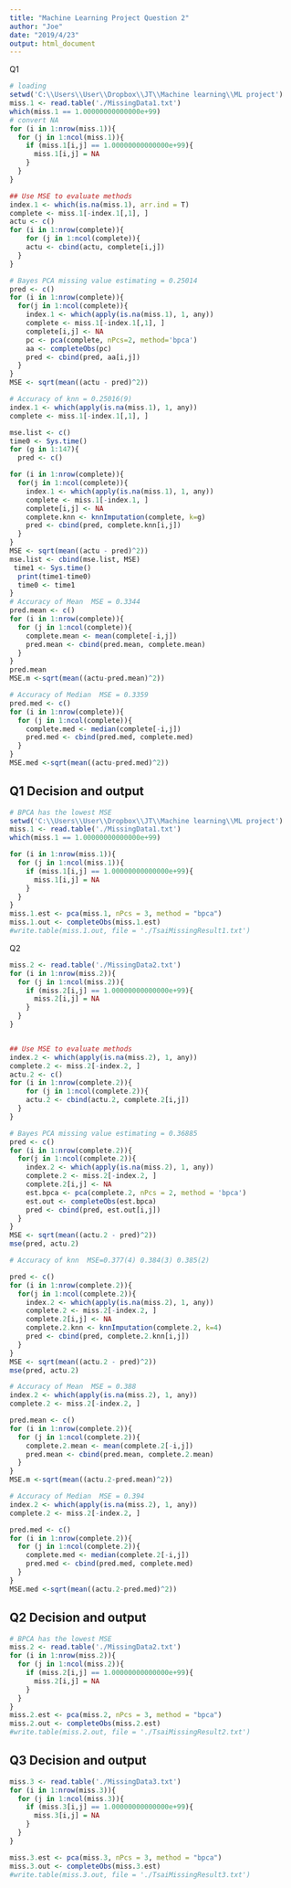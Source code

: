 ```yaml
---
title: "Machine Learning Project Question 2"
author: "Joe"
date: "2019/4/23"
output: html_document
---
```


Q1

```r
# loading
setwd('C:\\Users\\User\\Dropbox\\JT\\Machine learning\\ML project')
miss.1 <- read.table('./MissingData1.txt')
which(miss.1 == 1.00000000000000e+99)
# convert NA
for (i in 1:nrow(miss.1)){
  for (j in 1:ncol(miss.1)){
    if (miss.1[i,j] == 1.00000000000000e+99){
      miss.1[i,j] = NA
    }
  }
}

## Use MSE to evaluate methods
index.1 <- which(is.na(miss.1), arr.ind = T)
complete <- miss.1[-index.1[,1], ]
actu <- c()
for (i in 1:nrow(complete)){
    for (j in 1:ncol(complete)){
    actu <- cbind(actu, complete[i,j])
  }
}

# Bayes PCA missing value estimating = 0.25014
pred <- c()
for (i in 1:nrow(complete)){
  for(j in 1:ncol(complete)){
    index.1 <- which(apply(is.na(miss.1), 1, any))
    complete <- miss.1[-index.1[,1], ]
    complete[i,j] <- NA
    pc <- pca(complete, nPcs=2, method='bpca')
    aa <- completeObs(pc)
    pred <- cbind(pred, aa[i,j]) 
  }
}
MSE <- sqrt(mean((actu - pred)^2)) 

# Accuracy of knn = 0.25016(9)
index.1 <- which(apply(is.na(miss.1), 1, any))
complete <- miss.1[-index.1[,1], ]

mse.list <- c()
time0 <- Sys.time()
for (g in 1:147){
  pred <- c()

for (i in 1:nrow(complete)){
  for(j in 1:ncol(complete)){
    index.1 <- which(apply(is.na(miss.1), 1, any))
    complete <- miss.1[-index.1, ]
    complete[i,j] <- NA
    complete.knn <- knnImputation(complete, k=g)
    pred <- cbind(pred, complete.knn[i,j]) 
  }
}
MSE <- sqrt(mean((actu - pred)^2))
mse.list <- cbind(mse.list, MSE)
 time1 <- Sys.time()
  print(time1-time0)
  time0 <- time1
}
# Accuracy of Mean  MSE = 0.3344
pred.mean <- c()
for (i in 1:nrow(complete)){
  for (j in 1:ncol(complete)){
    complete.mean <- mean(complete[-i,j])
    pred.mean <- cbind(pred.mean, complete.mean)
  }
}
pred.mean
MSE.m <-sqrt(mean((actu-pred.mean)^2))

# Accuracy of Median  MSE = 0.3359
pred.med <- c()
for (i in 1:nrow(complete)){
  for (j in 1:ncol(complete)){
    complete.med <- median(complete[-i,j])
    pred.med <- cbind(pred.med, complete.med)
  }
}
MSE.med <-sqrt(mean((actu-pred.med)^2))
```

## Q1 Decision and output
```r
# BPCA has the lowest MSE
setwd('C:\\Users\\User\\Dropbox\\JT\\Machine learning\\ML project')
miss.1 <- read.table('./MissingData1.txt')
which(miss.1 == 1.00000000000000e+99)

for (i in 1:nrow(miss.1)){
  for (j in 1:ncol(miss.1)){
    if (miss.1[i,j] == 1.00000000000000e+99){
      miss.1[i,j] = NA
    }
  }
}
miss.1.est <- pca(miss.1, nPcs = 3, method = "bpca")
miss.1.out <- completeObs(miss.1.est)
#write.table(miss.1.out, file = './TsaiMissingResult1.txt')

```


Q2
```r
miss.2 <- read.table('./MissingData2.txt')
for (i in 1:nrow(miss.2)){
  for (j in 1:ncol(miss.2)){
    if (miss.2[i,j] == 1.00000000000000e+99){
      miss.2[i,j] = NA
    }
  }
}


## Use MSE to evaluate methods
index.2 <- which(apply(is.na(miss.2), 1, any))
complete.2 <- miss.2[-index.2, ]
actu.2 <- c()
for (i in 1:nrow(complete.2)){
    for (j in 1:ncol(complete.2)){
    actu.2 <- cbind(actu.2, complete.2[i,j])
  }
}

# Bayes PCA missing value estimating = 0.36885
pred <- c()
for (i in 1:nrow(complete.2)){
  for(j in 1:ncol(complete.2)){
    index.2 <- which(apply(is.na(miss.2), 1, any))
    complete.2 <- miss.2[-index.2, ]
    complete.2[i,j] <- NA
    est.bpca <- pca(complete.2, nPcs = 2, method = 'bpca')
    est.out <- completeObs(est.bpca)
    pred <- cbind(pred, est.out[i,j]) 
  }
}
MSE <- sqrt(mean((actu.2 - pred)^2)) 
mse(pred, actu.2)

# Accuracy of knn  MSE=0.377(4) 0.384(3) 0.385(2)

pred <- c()
for (i in 1:nrow(complete.2)){
  for(j in 1:ncol(complete.2)){
    index.2 <- which(apply(is.na(miss.2), 1, any))
    complete.2 <- miss.2[-index.2, ]
    complete.2[i,j] <- NA
    complete.2.knn <- knnImputation(complete.2, k=4)
    pred <- cbind(pred, complete.2.knn[i,j]) 
  }
}
MSE <- sqrt(mean((actu.2 - pred)^2)) 
mse(pred, actu.2)

# Accuracy of Mean  MSE = 0.388
index.2 <- which(apply(is.na(miss.2), 1, any))
complete.2 <- miss.2[-index.2, ]

pred.mean <- c()
for (i in 1:nrow(complete.2)){
  for (j in 1:ncol(complete.2)){
    complete.2.mean <- mean(complete.2[-i,j])
    pred.mean <- cbind(pred.mean, complete.2.mean)
  }
}
MSE.m <-sqrt(mean((actu.2-pred.mean)^2))

# Accuracy of Median  MSE = 0.394
index.2 <- which(apply(is.na(miss.2), 1, any))
complete.2 <- miss.2[-index.2, ]

pred.med <- c()
for (i in 1:nrow(complete.2)){
  for (j in 1:ncol(complete.2)){
    complete.med <- median(complete.2[-i,j])
    pred.med <- cbind(pred.med, complete.med)
  }
}
MSE.med <-sqrt(mean((actu.2-pred.med)^2))
```

## Q2 Decision and output
```r
# BPCA has the lowest MSE
miss.2 <- read.table('./MissingData2.txt')
for (i in 1:nrow(miss.2)){
  for (j in 1:ncol(miss.2)){
    if (miss.2[i,j] == 1.00000000000000e+99){
      miss.2[i,j] = NA
    }
  }
}
miss.2.est <- pca(miss.2, nPcs = 3, method = "bpca")
miss.2.out <- completeObs(miss.2.est)
#write.table(miss.2.out, file = './TsaiMissingResult2.txt')
```

## Q3 Decision and output
```r
miss.3 <- read.table('./MissingData3.txt')
for (i in 1:nrow(miss.3)){
  for (j in 1:ncol(miss.3)){
    if (miss.3[i,j] == 1.00000000000000e+99){
      miss.3[i,j] = NA
    }
  }
}

miss.3.est <- pca(miss.3, nPcs = 3, method = "bpca")
miss.3.out <- completeObs(miss.3.est)
#write.table(miss.3.out, file = './TsaiMissingResult3.txt')

```